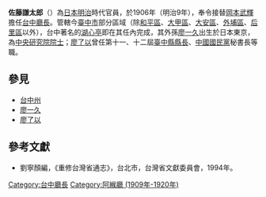 '''佐藤謙太郎'''（{{bd|?||?}}）為[[日本|日本]][[明治|明治]]時代官員，於1906年（明治9年），奉令接替[[岡本武輝|岡本武輝]]擔任[[台中廳|台中廳長]]。管轄今[[臺中市|臺中市]]部分區域（除[[和平區_(臺灣)|和平區]]、[[大甲區|大甲區]]、[[大安區_(臺中市)|大安區]]、[[外埔區|外埔區]]、[[后里區|后里區]]以外），台中著名的[[臺中公園#.E6.B9.96.E5.BF.83.E4.BA.AD|湖心亭]]即在其任內完成，其外孫[[廖一久|廖一久]]出生於日本東京，為[[中央研究院院士|中央研究院院士]]；[[廖了以|廖了以]]曾任第十一、十二屆[[臺中縣縣長|臺中縣縣長]]、[[中國國民黨|中國國民黨]]秘書長等職。
==參見==
*[[台中州|台中州]]
*[[廖一久|廖一久]]
*[[廖了以|廖了以]]

==參考文獻==
*劉寧顏編，《重修台灣省通志》，台北市，台灣省文獻委員會，1994年。{{start box}}
{{s-before|[[岡本武輝|岡本武輝]]}}
{{s-title|[[台中廳|台中廳長]]|1906年－1909年}}
{{s-after|[[枝德二|枝德二]]}}
{{end box}}

[[Category:台中廳長|Category:台中廳長]]
[[Category:阿緱廳_(1909年-1920年)|Category:阿緱廳 (1909年-1920年)]]